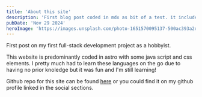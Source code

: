 ```yaml
---
title: 'About this site'
description: 'First blog post coded in mdx as bit of a test. it includes bit of a disclaimer for my lack of skill as Im a complete beginner in js'
pubDate: 'Nov 29 2024'
heroImage: 'https://images.unsplash.com/photo-1651570095137-500ac393a2d9?q=80&w=2070&auto=format&fit=crop&ixlib=rb-4.0.3'
---
```


First post on my first full-stack development project as a hobbyist.

This website is predominantly coded in astro with some java script and css elements. I  pretty much had to learn these languages on the go due to having no prior knoledge but it was fun and I'm still learning!

Github repo for this site can be found <a href="https://github.com/0xcheth/0xcheth.github.io/tree/main" target="_blank">here</a> or you could find it on my github profile linked in the social sections.
